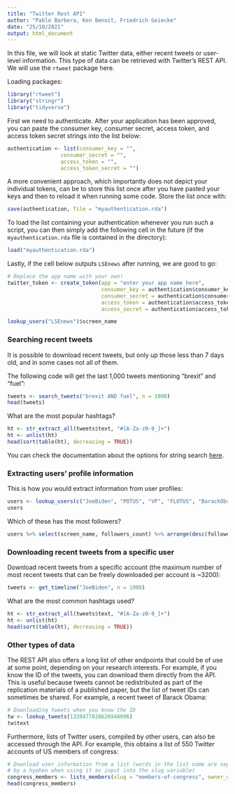 ```yaml
---
title: "Twitter Rest API"
author: "Pablo Barbera, Ken Benoit, Friedrich Geiecke"
date: "25/10/2021"
output: html_document
---
```


In this file, we will look at static Twitter data, either recent tweets or user-level information. This type of data can be retrieved with Twitter's REST API. We will use the `rtweet` package here.

Loading packages:

```r
library("rtweet")
library("stringr")
library("tidyverse")
```

First we need to authenticate. After your application has been approved, you can paste the consumer key, consumer secret, access token, and access token secret strings into the list below:

```r
authentication <- list(consumer_key = "",
                 consumer_secret = "",
                 access_token = "",
                 access_token_secret = "")
```

A more convenient approach, which importantly does not depict your individual tokens, can be to store this list once after you have pasted your keys and then to reload it when running some code. Store the list once with:

```r
save(authentication, file = "myauthentication.rda")
```

To load the list containing your authentication whenever you run such a script, you can then simply add the following cell in the future (if the `myauthentication.rda` file is contained in the directory):

```r
load("myauthentication.rda")
```

Lastly, if the cell below outputs `LSEnews` after running, we are good to go:

```r
# Replace the app name with your own!
twitter_token <- create_token(app = "enter your app name here", 
                              consumer_key = authentication$consumer_key,
                              consumer_secret = authentication$consumer_secret,
                              access_token = authentication$access_token,
                              access_secret = authentication$access_token_secret)

lookup_users("LSEnews")$screen_name
```

### Searching recent tweets

It is possible to download recent tweets, but only up those less than 7 days old, and in some cases not all of them.

The following code will get the last 1,000 tweets mentioning "brexit" and "fuel":

```r
tweets <- search_tweets("brexit AND fuel", n = 1000)
head(tweets)
```

What are the most popular hashtags?

```r
ht <- str_extract_all(tweets$text, "#[A-Za-z0-9_]+")
ht <- unlist(ht)
head(sort(table(ht), decreasing = TRUE))
```

You can check the documentation about the options for string search [here](https://dev.twitter.com/rest/public/search).

### Extracting users' profile information

This is how you would extract information from user profiles:

```r
users <- lookup_users(c("JoeBiden", "POTUS", "VP", "FLOTUS", "BarackObama"))
users
```

Which of these has the most followers?

```r
users %>% select(screen_name, followers_count) %>% arrange(desc(followers_count))
```

### Downloading recent tweets from a specific user

Download recent tweets from a specific account (the maximum number of most recent tweets that can be freely downloaded per account is ~3200):

```r
tweets <- get_timeline("JoeBiden", n = 1000)
```

What are the most common hashtags used?

```r
ht <- str_extract_all(tweets$text, "#[A-Za-z0-9_]+")
ht <- unlist(ht)
head(sort(table(ht), decreasing = TRUE))
```

### Other types of data

The REST API also offers a long list of other endpoints that could be of use at some point, depending on your research interests. For example, if you know the ID of the tweets, you can download them directly from the API. This is useful because tweets cannot be redistributed as part of the replication materials of a published paper, but the list of tweet IDs can sometimes be shared. For example, a recent tweet of Barack Obama:

```r
# Downloading tweets when you know the ID
tw <- lookup_tweets(1320477828626948096)
tw$text
```

Furthermore, lists of Twitter users, compiled by other users, can also be accessed through the API. For example, this obtains a list of 550 Twitter accounts of US members of congress:

```r
# Download user information from a list (words in the list name are separated
# by a hyphen when using it as input into the slug variable)
congress_members <- lists_members(slug = "members-of-congress", owner_user = "cspan")
head(congress_members)
```
